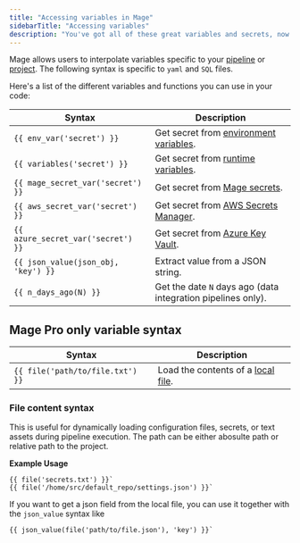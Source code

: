 ```yaml
---
title: "Accessing variables in Mage"
sidebarTitle: "Accessing variables"
description: "You've got all of these great variables and secrets, now let's put them to use. Learn how to access them in your code. 🦸🏻‍♂️"
---
```


Mage allows users to interpolate variables specific to your [pipeline](/getting-started/runtime-variable) or [project](/development/variables/environment-variables). The following syntax is specific to `yaml` and `SQL` files.

Here's a list of the different variables and functions you can use in your code:

| Syntax                              | Description                                                                           |
| ----------------------------------- | ------------------------------------------------------------------------------------- |
| `{{ env_var('secret') }}`           | Get secret from [environment variables](/development/variables/environment-variables). |
| `{{ variables('secret') }}`         | Get secret from [runtime variables](/getting-started/runtime-variable).                |
| `{{ mage_secret_var('secret') }}`   | Get secret from [Mage secrets](/development/variables/secrets).                        |
| `{{ aws_secret_var('secret') }}`    | Get secret from [AWS Secrets Manager](/production/deploying-to-cloud/secrets/AWS).     |
| `{{ azure_secret_var('secret') }}`  | Get secret from [Azure Key Vault](/production/deploying-to-cloud/secrets/Azure).       |
| `{{ json_value(json_obj, 'key') }}` | Extract value from a JSON string.                                                     |
| `{{ n_days_ago(N) }}`               | Get the date `N` days ago (data integration pipelines only).                          |

## Mage Pro only variable syntax

<ProOnly source="variables" />

| Syntax                              | Description                                                                           |
| ----------------------------------- | ------------------------------------------------------------------------------------- |
| `{{ file('path/to/file.txt') }}`    | Load the contents of a [local file](/development/variables/referencing-variables#file-content-syntax). |


### File content syntax

This is useful for dynamically loading configuration files, secrets, or text assets during pipeline execution.
The path can be either abosulte path or relative path to the project.

**Example Usage**
```jinja
{{ file('secrets.txt') }}`
{{ file('/home/src/default_repo/settings.json') }}`
```

If you want to get a json field from the local file, you can use it together with the `json_value` syntax like
```
{{ json_value(file('path/to/file.json'), 'key') }}`
```
